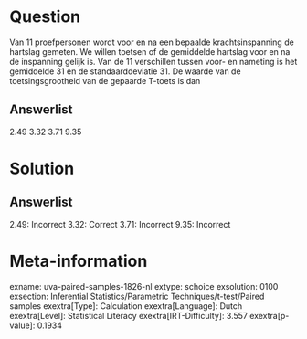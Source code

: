 Question
========

Van 11 proefpersonen wordt voor en na een bepaalde krachtsinspanning de
hartslag gemeten. We willen toetsen of de gemiddelde hartslag voor en na
de inspanning gelijk is. Van de 11 verschillen tussen voor- en nameting
is het gemiddelde 31 en de standaarddeviatie 31. De waarde van de
toetsingsgrootheid van de gepaarde T-toets is dan

Answerlist
----------

2.49
3.32
3.71
9.35

Solution
========

Answerlist
----------

2.49: Incorrect
3.32: Correct
3.71: Incorrect
9.35: Incorrect

Meta-information
================
exname: uva-paired-samples-1826-nl
extype: schoice
exsolution: 0100
exsection: Inferential Statistics/Parametric Techniques/t-test/Paired samples
exextra[Type]: Calculation
exextra[Language]: Dutch
exextra[Level]: Statistical Literacy
exextra[IRT-Difficulty]: 3.557
exextra[p-value]: 0.1934
